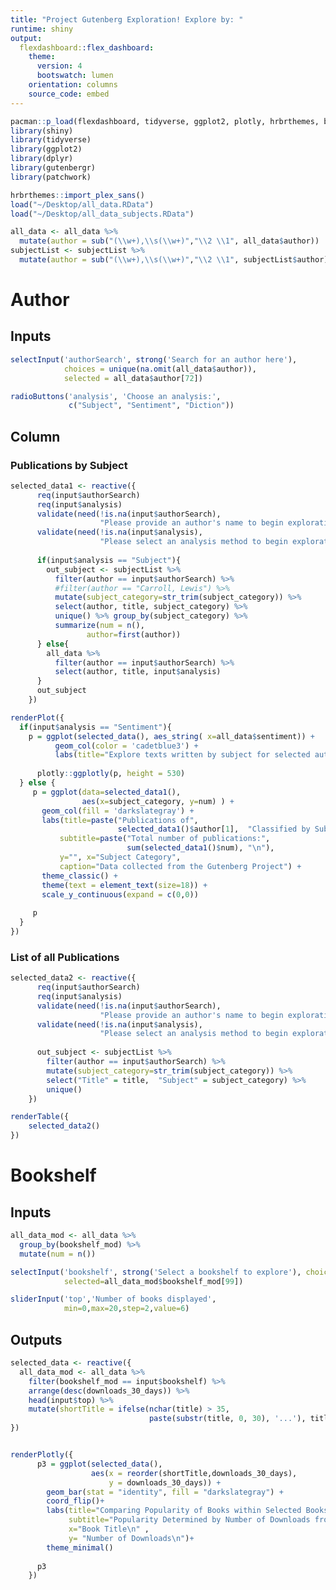 ```yaml
---
title: "Project Gutenberg Exploration! Explore by: "
runtime: shiny
output: 
  flexdashboard::flex_dashboard:
    theme: 
      version: 4
      bootswatch: lumen
    orientation: columns
    source_code: embed 
---
```


```r
pacman::p_load(flexdashboard, tidyverse, ggplot2, plotly, hrbrthemes, bslib, ggpubr)
library(shiny)
library(tidyverse)
library(ggplot2)
library(dplyr)
library(gutenbergr)
library(patchwork)

hrbrthemes::import_plex_sans()
load("~/Desktop/all_data.RData")
load("~/Desktop/all_data_subjects.RData")

all_data <- all_data %>%
  mutate(author = sub("(\\w+),\\s(\\w+)","\\2 \\1", all_data$author))
subjectList <- subjectList %>%
  mutate(author = sub("(\\w+),\\s(\\w+)","\\2 \\1", subjectList$author))

```

Author
===

Inputs {.sidebar}
-----------------------------------------------------------------------

```r


selectInput('authorSearch', strong('Search for an author here'), 
            choices = unique(na.omit(all_data$author)),
            selected = all_data$author[72])

radioButtons('analysis', 'Choose an analysis:', 
             c("Subject", "Sentiment", "Diction"))
```

Column {data-width=500}
-----------------------------------------------------------------------
### Publications by Subject 
```r
selected_data1 <- reactive({
      req(input$authorSearch)
      req(input$analysis)
      validate(need(!is.na(input$authorSearch), 
                    "Please provide an author's name to begin exploration."))
      validate(need(!is.na(input$analysis), 
                    "Please select an analysis method to begin exploration."))
      
      if(input$analysis == "Subject"){
        out_subject <- subjectList %>%
          filter(author == input$authorSearch) %>%
          #filter(author == "Carroll, Lewis") %>%
          mutate(subject_category=str_trim(subject_category)) %>%
          select(author, title, subject_category) %>%
          unique() %>% group_by(subject_category) %>% 
          summarize(num = n(),
                 author=first(author))
      } else{
        all_data %>%
          filter(author == input$authorSearch) %>%
          select(author, title, input$analysis)
      }
      out_subject
    })

renderPlot({
  if(input$analysis == "Sentiment"){
    p = ggplot(selected_data(), aes_string( x=all_data$sentiment)) + 
          geom_col(color = 'cadetblue3') + 
          labs(title="Explore texts written by subject for selected author")
          
      plotly::ggplotly(p, height = 530)
  } else {
     p = ggplot(data=selected_data1(),
                aes(x=subject_category, y=num) ) +
       geom_col(fill = 'darkslategray') +
       labs(title=paste("Publications of", 
                        selected_data1()$author[1],  "Classified by Subject"),
           subtitle=paste("Total number of publications:", 
                          sum(selected_data1()$num), "\n"), 
           y="", x="Subject Category",
           caption="Data collected from the Gutenberg Project") +
       theme_classic() + 
       theme(text = element_text(size=18)) + 
       scale_y_continuous(expand = c(0,0))
     
     p
  }
})
```

### List of all Publications
```r
selected_data2 <- reactive({
      req(input$authorSearch)
      req(input$analysis)
      validate(need(!is.na(input$authorSearch), 
                    "Please provide an author's name to begin exploration."))
      validate(need(!is.na(input$analysis), 
                    "Please select an analysis method to begin exploration."))
      
      out_subject <- subjectList %>%
        filter(author == input$authorSearch) %>%
        mutate(subject_category=str_trim(subject_category)) %>%
        select("Title" = title,  "Subject" = subject_category) %>%
        unique() 
    })

renderTable({
    selected_data2()
})
```

Bookshelf
===

Inputs {.sidebar}
-----------------------------------------------------------------------
```r
all_data_mod <- all_data %>%
  group_by(bookshelf_mod) %>% 
  mutate(num = n())

selectInput('bookshelf', strong('Select a bookshelf to explore'), choices=unique(na.omit(all_data_mod$bookshelf_mod)), 
            selected=all_data_mod$bookshelf_mod[99])

sliderInput('top','Number of books displayed',
            min=0,max=20,step=2,value=6)

```

Outputs {.no-padding}
-----------------------------------------------------------------------
```r
selected_data <- reactive({
  all_data_mod <- all_data %>% 
    filter(bookshelf_mod == input$bookshelf) %>% 
    arrange(desc(downloads_30_days)) %>% 
    head(input$top) %>%
    mutate(shortTitle = ifelse(nchar(title) > 35, 
                               paste(substr(title, 0, 30), '...'), title ))
})


renderPlotly({
      p3 = ggplot(selected_data(),  
                  aes(x = reorder(shortTitle,downloads_30_days), 
                      y = downloads_30_days)) +
        geom_bar(stat = "identity", fill = "darkslategray") +
        coord_flip()+
        labs(title="Comparing Popularity of Books within Selected Bookshelf",
             subtitle="Popularity Determined by Number of Downloads from Project, Guetenberg in the Past 30 Days.",
             x="Book Title\n" ,
             y= "Number of Downloads\n")+
        theme_minimal() 
      
      p3
    }) 
```
